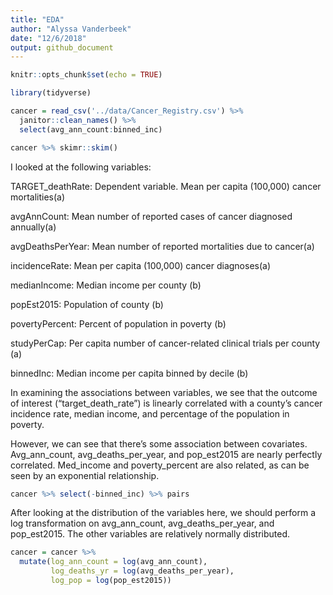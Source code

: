 ```yaml
---
title: "EDA"
author: "Alyssa Vanderbeek"
date: "12/6/2018"
output: github_document
---
```


```r
knitr::opts_chunk$set(echo = TRUE)

library(tidyverse)

cancer = read_csv('../data/Cancer_Registry.csv') %>%
  janitor::clean_names() %>%
  select(avg_ann_count:binned_inc)

cancer %>% skimr::skim()

```

I looked at the following variables:

TARGET_deathRate: Dependent variable. Mean per capita (100,000) cancer mortalities(a)

avgAnnCount: Mean number of reported cases of cancer diagnosed annually(a)

avgDeathsPerYear: Mean number of reported mortalities due to cancer(a)

incidenceRate: Mean per capita (100,000) cancer diagnoses(a)

medianIncome: Median income per county (b)

popEst2015: Population of county (b)

povertyPercent: Percent of population in poverty (b)

studyPerCap: Per capita number of cancer-related clinical trials per county (a)

binnedInc: Median income per capita binned by decile (b)


In examining the associations between variables, we see that the outcome of interest ("target_death_rate") is linearly correlated with a county's cancer incidence rate, median income, and percentage of the population in poverty. 

However, we can see that there's some association between covariates. Avg_ann_count, avg_deaths_per_year, and pop_est2015 are nearly perfectly correlated. Med_income and poverty_percent are also related, as can be seen by an exponential relationship. 

```r
cancer %>% select(-binned_inc) %>% pairs
```


After looking at the distribution of the variables here, we should perform a log transformation on avg_ann_count, avg_deaths_per_year, and pop_est2015. The other variables are relatively normally distributed. 

```r
cancer = cancer %>%
  mutate(log_ann_count = log(avg_ann_count),
         log_deaths_yr = log(avg_deaths_per_year),
         log_pop = log(pop_est2015))
```

